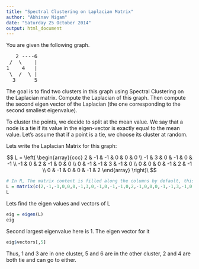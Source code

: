 ```yaml
---
title: "Spectral Clustering on Laplacian Matrix"
author: "Abhinav Nigam"
date: "Saturday 25 October 2014"
output: html_document
---
```


You are given the following graph.
<pre>
   2 ----6
 /  \    |
1    4   |
 \  /  \ |
  3      5
</pre>
The goal is to find two clusters in this graph using Spectral Clustering on the Laplacian matrix. Compute the Laplacian of this graph. Then compute the second eigen vector of the Laplacian (the one corresponding to the second smallest eigenvalue).

To cluster the points, we decide to split at the mean value. We say that a node is a tie if its value in the eigen-vector is exactly equal to the mean value. Let's assume that if a point is a tie, we choose its cluster at random. 

Lets write the Laplacian Matrix for this graph:

$$ L = \left( \begin{array}{ccc}
2 & -1 & -1 & 0 & 0 & 0 \\
-1 & 3 & 0 & -1 &	0 &	-1 \\
-1 & 0 & 2 & -1 &	0 &	0 \\
0 &	-1 & -1 &	3 &	-1 & 0 \\
0 &	0 &	0 &	-1 & 2 & -1 \\
0	& -1 & 0 & 0 & -1	& 2 
\end{array} \right)\ $$

```r
# In R, The matrix content is filled along the columns by default, this behavior can be changed by toggling the inrow flag
L = matrix(c(2,-1,-1,0,0,0,-1,3,0,-1,0,-1,-1,0,2,-1,0,0,0,-1,-1,3,-1,0,0,0,0,-1,2,-1,0,-1,0,0,-1,2), nrow=6, ncol=6)
L
```

Lets find the eigen values and vectors of L
```r
eig = eigen(L)
eig
```
Second largest eigenvalue here is 1. The eigen vector for it
```r
eig$vectors[,5]
```

Thus, 1 and 3 are in one cluster, 5 and 6 are in the other cluster, 2 and 4 are both tie and can go to either.
